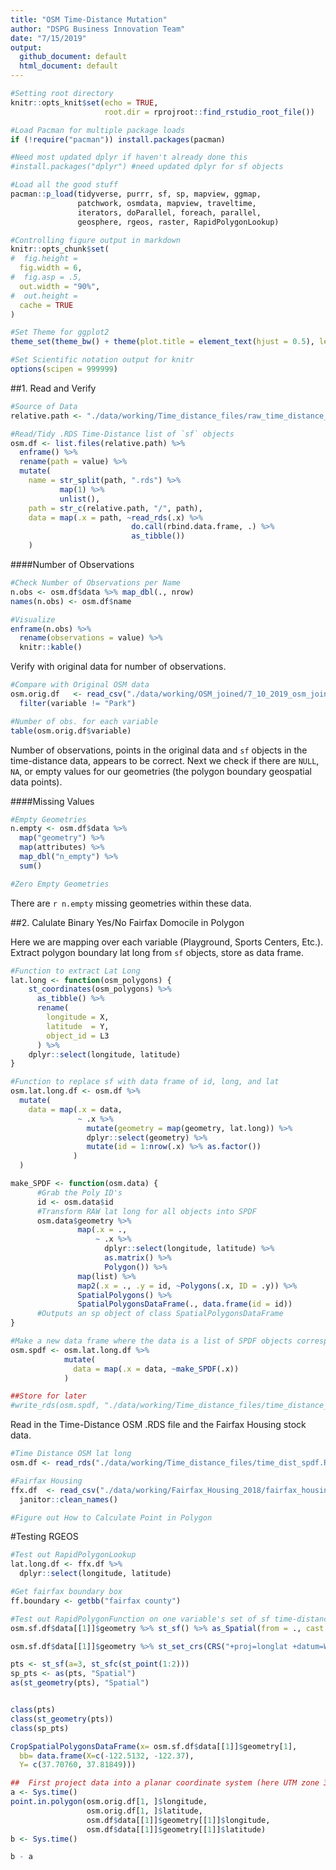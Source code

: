 ```yaml
---
title: "OSM Time-Distance Mutation"
author: "DSPG Business Innovation Team"
date: "7/15/2019"
output: 
  github_document: default
  html_document: default
---
```


```r
#Setting root directory
knitr::opts_knit$set(echo = TRUE,
                     root.dir = rprojroot::find_rstudio_root_file())

#Load Pacman for multiple package loads
if (!require("pacman")) install.packages(pacman)

#Need most updated dplyr if haven't already done this
#install.packages("dplyr") #need updated dplyr for sf objects

#Load all the good stuff
pacman::p_load(tidyverse, purrr, sf, sp, mapview, ggmap,
               patchwork, osmdata, mapview, traveltime,
               iterators, doParallel, foreach, parallel,
               geosphere, rgeos, raster, RapidPolygonLookup)

#Controlling figure output in markdown
knitr::opts_chunk$set(
#  fig.height =   
  fig.width = 6,
#  fig.asp = .5,
  out.width = "90%",
#  out.height = 
  cache = TRUE
)

#Set Theme for ggplot2
theme_set(theme_bw() + theme(plot.title = element_text(hjust = 0.5), legend.position = "bottom"))

#Set Scientific notation output for knitr
options(scipen = 999999)
```

##1. Read and Verify

```r
#Source of Data
relative.path <- "./data/working/Time_distance_files/raw_time_distance_lists"

#Read/Tidy .RDS Time-Distance list of `sf` objects
osm.df <- list.files(relative.path) %>%
  enframe() %>%
  rename(path = value) %>%
  mutate(
    name = str_split(path, ".rds") %>% 
           map(1) %>%
           unlist(),
    path = str_c(relative.path, "/", path),
    data = map(.x = path, ~read_rds(.x) %>%
                           do.call(rbind.data.frame, .) %>%
                           as_tibble())
    )
```


####Number of Observations  


```r
#Check Number of Observations per Name
n.obs <- osm.df$data %>% map_dbl(., nrow)
names(n.obs) <- osm.df$name

#Visualize
enframe(n.obs) %>%
  rename(observations = value) %>%
  knitr::kable()
```


Verify with original data for number of observations. 
```r
#Compare with Original OSM data
osm.orig.df   <- read_csv("./data/working/OSM_joined/7_10_2019_osm_joined.csv") %>%
  filter(variable != "Park")

#Number of obs. for each variable
table(osm.orig.df$variable)
```



Number of observations, points in the original data and `sf` objects in the time-distance data, appears to be correct. Next we check if there are `NULL`, `NA`, or empty values for our geometries (the polygon boundary geospatial data points).  

####Missing Values  

```r
#Empty Geometries
n.empty <- osm.df$data %>% 
  map("geometry") %>%
  map(attributes) %>%
  map_dbl("n_empty") %>%
  sum()

#Zero Empty Geometries
```  


There are `r n.empty` missing geometries within these data.  

##2. Calulate Binary Yes/No Fairfax Domocile in Polygon

Here we are mapping over each variable (Playground, Sports Centers, Etc.). Extract polygon boundary lat long from `sf` objects, store as data frame.  

```r
#Function to extract Lat Long
lat.long <- function(osm_polygons) {
    st_coordinates(osm_polygons) %>%
      as_tibble() %>%
      rename(
        longitude = X,
        latitude  = Y,
        object_id = L3
      ) %>%
    dplyr::select(longitude, latitude)
}

#Function to replace sf with data frame of id, long, and lat
osm.lat.long.df <- osm.df %>%
  mutate(
    data = map(.x = data, 
               ~ .x %>% 
                 mutate(geometry = map(geometry, lat.long)) %>%
                 dplyr::select(geometry) %>%
                 mutate(id = 1:nrow(.x) %>% as.factor())
              )
  )

make_SPDF <- function(osm.data) {
      #Grab the Poly ID's
      id <- osm.data$id
      #Transform RAW lat long for all objects into SPDF
      osm.data$geometry %>%
               map(.x = .,
                   ~ .x %>%
                     dplyr::select(longitude, latitude) %>%
                     as.matrix() %>%
                     Polygon()) %>%
               map(list) %>%
               map2(.x = ., .y = id, ~Polygons(.x, ID = .y)) %>%
               SpatialPolygons() %>%
               SpatialPolygonsDataFrame(., data.frame(id = id))
      #Outputs an sp object of class SpatialPolygonsDataFrame
}

#Make a new data frame where the data is a list of SPDF objects corresponding to the Time-Distance Polygons by Variable
osm.spdf <- osm.lat.long.df %>%
            mutate(
              data = map(.x = data, ~make_SPDF(.x))
            )

##Store for later
#write_rds(osm.spdf, "./data/working/Time_distance_files/time_distance_spdf.RDS")
```

Read in the Time-Distance OSM .RDS file and the Fairfax Housing stock data.  

```r
#Time Distance OSM lat long
osm.df <- read_rds("./data/working/Time_distance_files/time_dist_spdf.RDS")

#Fairfax Housing
ffx.df  <- read_csv("./data/working/Fairfax_Housing_2018/fairfax_housing_2018_geo.csv") %>%
  janitor::clean_names()

#Figure out How to Calculate Point in Polygon 
```



#Testing RGEOS
```r
#Test out RapidPolygonLookup
lat.long.df <- ffx.df %>%
  dplyr::select(longitude, latitude)

#Get fairfax boundary box
ff.boundary <- getbb("fairfax county")

#Test out RapidPolygonFunction on one variable's set of sf time-distance polygons
osm.sf.df$data[[1]]$geometry %>% st_sf() %>% as_Spatial(from = ., cast = FALSE)

osm.sf.df$data[[1]]$geometry %>% st_set_crs(CRS("+proj=longlat +datum=WGS84 +ellps=WGS84 +towgs84=0,0,0")) %>% as(., "Spatial")

pts <- st_sf(a=3, st_sfc(st_point(1:2)))
sp_pts <- as(pts, "Spatial")
as(st_geometry(pts), "Spatial")


class(pts)
class(st_geometry(pts))
class(sp_pts)

CropSpatialPolygonsDataFrame(x= osm.sf.df$data[[1]]$geometry[1],
  bb= data.frame(X=c(-122.5132, -122.37),
  Y= c(37.70760, 37.81849)))

##  First project data into a planar coordinate system (here UTM zone 32)
a <- Sys.time()
point.in.polygon(osm.orig.df[1, ]$longitude,
                 osm.orig.df[1, ]$latitude,
                 osm.df$data[[1]]$geometry[[1]]$longitude,
                 osm.df$data[[1]]$geometry[[1]]$latitude)
b <- Sys.time()

b - a


```
